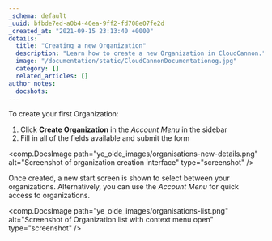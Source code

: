 ```yaml
---
_schema: default
_uuid: bfbde7ed-a0b4-46ea-9ff2-fd708e07fe2d
_created_at: "2021-09-15 23:13:40 +0000"
details:
  title: "Creating a new Organization"
  description: "Learn how to create a new Organization in CloudCannon."
  image: "/documentation/static/CloudCannonDocumentationog.jpg"
  category: []
  related_articles: []
author_notes:
  docshots:
---
```


To create your first Organization:

1. Click **Create Organization** in the *Account Menu* in the sidebar
2. Fill in all of the fields available and submit the form

<comp.DocsImage path="ye_olde_images/organisations-new-details.png" alt="Screenshot of organization creation interface" type="screenshot" />

Once created, a new start screen is shown to select between your organizations. Alternatively, you can use the *Account Menu* for quick access to organizations.

<comp.DocsImage path="ye_olde_images/organisations-list.png" alt="Screenshot of Organization list with context menu open" type="screenshot" />
